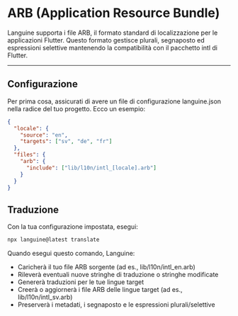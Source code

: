 # ARB (Application Resource Bundle)

Languine supporta i file ARB, il formato standard di localizzazione per le applicazioni Flutter. Questo formato gestisce plurali, segnaposto ed espressioni selettive mantenendo la compatibilità con il pacchetto intl di Flutter.

---

## Configurazione

Per prima cosa, assicurati di avere un file di configurazione languine.json nella radice del tuo progetto. Ecco un esempio:

```json
{
  "locale": {
    "source": "en",
    "targets": ["sv", "de", "fr"]
  },
  "files": {
    "arb": {
      "include": ["lib/l10n/intl_[locale].arb"]
    }
  }
}
```

## Traduzione

Con la tua configurazione impostata, esegui:

```bash
npx languine@latest translate
```

Quando esegui questo comando, Languine:

- Caricherà il tuo file ARB sorgente (ad es., lib/l10n/intl_en.arb)
- Rileverà eventuali nuove stringhe di traduzione o stringhe modificate
- Genererà traduzioni per le tue lingue target
- Creerà o aggiornerà i file ARB delle lingue target (ad es., lib/l10n/intl_sv.arb)
- Preserverà i metadati, i segnaposto e le espressioni plurali/selettive

